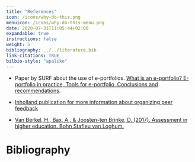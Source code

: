 ```yaml
---
title: "References"
icon: /icons/why-do-this.png
menuicon: /icons/why-do-this-menu.png
date: 2020-07-31T11:05:44+02:00
expandable: true
instructions: false
weight: 5
bibliography: ../../literature.bib
link-citations: TRUE
bilbio-style: "apalike"
---
```


* Paper by SURF about the use of e-portfolios. [What is an e-portfolio? E-portfolio in practice, Tools for e-portfolio, Conclusions and recommendations](https://www.surf.nl/files/2019-01/inventarisatie-e-portfolios-in-het-hoger-onderwijs.pdf).

* [Inholland publication for more information about organizing peer feedback](https://www.inholland.nl/media/18717/inh_factsheet-peerreview_a4-nl-digitaal.pdf)

* [Van Berkel, H., Bax, A., & Joosten-ten Brinke, D. (2017). Assessment in higher education. Bohn Stafleu van Loghum.](https://remindo-support.sites.uu.nl/wp-content/uploads/sites/79/2020/03/Toetsen-in-het-Hoger-Onderwijs-van-Berkel-Bax-Joosten-ten-Brinke.pdf)

# Bibliography
